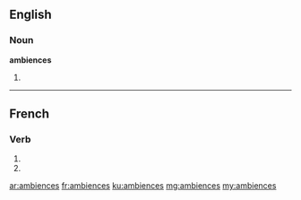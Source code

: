 {{also|ambiencés}}
==English==

===Noun===
'''ambiences'''

# {{plural of|ambience}}

----

==French==

===Verb===
{{fr-verb-form}}

# {{conjugation of|ambiencer||2|s|pres|ind|lang=fr}}
# {{conjugation of|ambiencer||2|s|pres|sub|lang=fr}}

[[ar:ambiences]]
[[fr:ambiences]]
[[ku:ambiences]]
[[mg:ambiences]]
[[my:ambiences]]